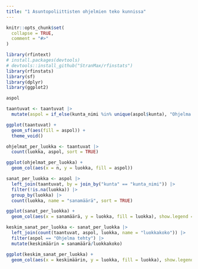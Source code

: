 ```yaml
---
title: "1 Asuntopoliittisten ohjelmien teko kunnissa"
---
```


```r
knitr::opts_chunk$set(
  collapse = TRUE,
  comment = "#>"
)
```

```r
library(rfintext)
# install.packages(devtools)
# devtools::install_github("StranMax/rfinstats")
library(rfinstats)
library(sf)
library(dplyr)
library(ggplot2)
```

```r
aspol
```

```r
taantuvat <- taantuvat |>
  mutate(aspol = if_else(kunta_nimi %in% unique(aspol$kunta), "Ohjelma tehty", "Ei ohjelmaa"))
```

```r
ggplot(taantuvat) +
  geom_sf(aes(fill = aspol)) +
  theme_void()
```

```r
ohjelmat_per_luokka <- taantuvat |>
  count(luokka, aspol, sort = TRUE)
```

```r
ggplot(ohjelmat_per_luokka) +
  geom_col(aes(x = n, y = luokka, fill = aspol))
```

```r
sanat_per_luokka <- aspol |>
  left_join(taantuvat, by = join_by("kunta" == "kunta_nimi")) |>
  filter(!is.na(luokka)) |>
  group_by(luokka) |>
  count(luokka, name = "sanamäärä", sort = TRUE)
```

```r
ggplot(sanat_per_luokka) +
  geom_col(aes(x = sanamäärä, y = luokka, fill = luokka), show.legend = FALSE)
```


```r
keskim_sanat_per_luokka <- sanat_per_luokka |>
  left_join(count(taantuvat, aspol, luokka, name = "luokkakoko")) |>
  filter(aspol == "Ohjelma tehty") |>
  mutate(keskimäärin = sanamäärä/luokkakoko)
```
```r
ggplot(keskim_sanat_per_luokka) +
  geom_col(aes(x = keskimäärin, y = luokka, fill = luokka), show.legend = FALSE)
```



